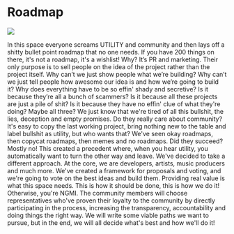 
# Roadmap

![](/yy1.jpg)

In this space everyone screams UTILITY and community and then lays off a shitty bullet point roadmap that no one needs. If you have 200 things on there, it's not a roadmap, it's a wishlist! Why? It’s PR and marketing. Their only purpose is to sell people on the idea of the project rather than the project itself. Why can’t we just show people what we’re building? Why can’t we just tell people how awesome our idea is and how we’re going to build it? Why does everything have to be so effin' shady and secretive? Is it because they’re all a bunch of scammers? Is it because all these projects are just a pile of shit? Is it because they have no effin' clue of what they're doing? Maybe all three? We just know that we're tired of all this bullshit, the lies, deception and empty promises. 
Do they really care about community? It's easy to copy the last working project, bring nothing new to the table and label bullshit as utility, but who wants that? We've seen okay roadmaps, then copycat roadmaps, then memes and no roadmaps. Did they succeed? Mostly no! This created a precedent where, when you hear utility, you automatically want to turn the other way and leave. 
We've decided to take a different approach. At the core, we are developers, artists, music producers and much more. We've created a framework for proposals and voting, and we're going to vote on the best ideas and build them. Providing real value is what this space needs. This is how it should be done, this is how we do it! Otherwise, you're NGMI.
The community members will choose representatives who've proven their loyalty to the community by directly participating in the process, increasing the transparency, accountability and doing things the right way.
We will write some viable paths we want to pursue, but in the end, we will all decide what's best and how we'll do it!
